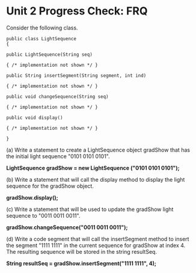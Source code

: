 
<MDXWrapper>

# Unit 2 Progress Check: FRQ

Consider the following class.

```
public class LightSequence
{

public LightSequence(String seq)

{ /* implementation not shown */ }

public String insertSegment(String segment, int ind)

{ /* implementation not shown */ }

public void changeSequence(String seq)

{ /* implementation not shown */ }

public void display()

{ /* implementation not shown */ }

}
```

(a) Write a statement to create a LightSequence object gradShow that has the initial light sequence "0101 0101 0101".

**LightSequence gradShow = new LightSequence ("0101 0101 0101");**

(b) Write a statement that will call the display method to display the light sequence for the gradShow object.

**gradShow.display();**

(c) Write a statement that will be used to update the gradShow light sequence to "0011 0011 0011".

**gradShow.changeSequence("0011 0011 0011");**

(d) Write a code segment that will call the insertSegment method to insert the segment "1111 1111" in the current sequence for gradShow at index 4. The resulting sequence will be stored in the string resultSeq.

**String resultSeq = gradShow.insertSegment("1111 1111", 4);**

<FRQPagination />

</MDXWrapper>
